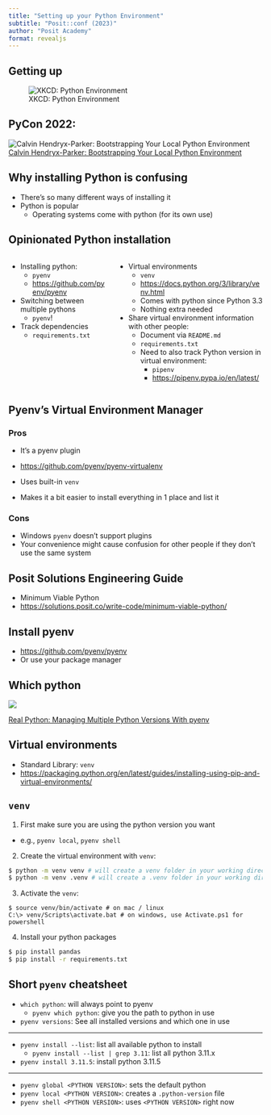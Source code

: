 ```yaml
---
title: "Setting up your Python Environment"
subtitle: "Posit::conf (2023)"
author: "Posit Academy"
format: revealjs
---
```


## Getting up

![XKCD: Python Environment](https://imgs.xkcd.com/comics/python_environment.png)

## PyCon 2022:

![Calvin Hendryx-Parker: Bootstrapping Your Local Python Environment](img/youtube-pycon2022-bootstrap_python.png)
[Calvin Hendryx-Parker: Bootstrapping Your Local Python Environment](https://www.youtube.com/watch?v=-YEUFGFHWgQ)

## Why installing Python is confusing

- There's so many different ways of installing it
- Python is popular
  - Operating systems come with python (for its own use)

## Opinionated Python installation {.smaller}

:::: {.columns}

::: {.column width="40%"}
- Installing python:
  - `pyenv`
  - [https://github.com/pyenv/pyenv](https://github.com/pyenv/pyenv)

- Switching between multiple pythons
  - `pyenv`!

- Track dependencies
  - `requirements.txt`
:::

::: {.column width="60%"}
- Virtual environments
  - `venv`
  - [https://docs.python.org/3/library/venv.html](https://docs.python.org/3/library/venv.html)
  - Comes with python since Python 3.3
  - Nothing extra needed

- Share virtual environment information with other people:
  - Document via `README.md`
  - `requirements.txt`
  - Need to also track Python version in virtual environment:
    - `pipenv`
    - [https://pipenv.pypa.io/en/latest/](https://pipenv.pypa.io/en/latest/)

:::

::::

## Pyenv's Virtual Environment Manager {.smaller}

### Pros

- It's a pyenv plugin
- [https://github.com/pyenv/pyenv-virtualenv](https://github.com/pyenv/pyenv-virtualenv)

- Uses built-in `venv`
- Makes it a bit easier to install everything in 1 place and list it

### Cons

- Windows `pyenv` doesn't support plugins
- Your convenience might cause confusion for other people if they don't use the same system

## Posit Solutions Engineering Guide

- Minimum Viable Python
- [https://solutions.posit.co/write-code/minimum-viable-python/](https://solutions.posit.co/write-code/minimum-viable-python/)

## Install pyenv

- [https://github.com/pyenv/pyenv](https://github.com/pyenv/pyenv)
- Or use your package manager

## Which python

![](https://files.realpython.com/media/pyenv-pyramid.d2f35a19ded9.png)

[Real Python: Managing Multiple Python Versions With pyenv](https://realpython.com/intro-to-pyenv/)

## Virtual environments

- Standard Library: `venv`
- [https://packaging.python.org/en/latest/guides/installing-using-pip-and-virtual-environments/](https://packaging.python.org/en/latest/guides/installing-using-pip-and-virtual-environments/)


## `venv` {.smaller}

1. First make sure you are using the python version you want
  - e.g., `pyenv local`, `pyenv shell`
2. Create the virtual environment with `venv`:

```bash
$ python -m venv venv # will create a venv folder in your working directory
$ python -m venv .venv # will create a .venv folder in your working directory
```

3. Activate the `venv`:

```
$ source venv/bin/activate # on mac / linux
C:\> venv/Scripts\activate.bat # on windows, use Activate.ps1 for powershell
```

4. Install your python packages

```bash
$ pip install pandas
$ pip install -r requirements.txt
```

## Short `pyenv` cheatsheet {.smaller}

- `which python`: will always point to pyenv
  - `pyenv which python`: give you the path to python in use
- `pyenv versions`: See all installed versions and which one in use

<hr>

- `pyenv install --list`: list all available python to install
  - `pyenv install --list | grep 3.11`: list all python 3.11.x
- `pyenv install 3.11.5`: install python 3.11.5

<hr>

- `pyenv global <PYTHON VERSION>`: sets the default python
- `pyenv local <PYTHON VERSION>`: creates a `.python-version` file
- `pyenv shell <PYTHON VERSION>`: uses `<PYTHON VERSION>` right now
